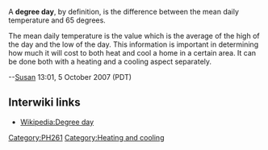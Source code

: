A '''degree day''', by definition, is the difference between the mean daily temperature and 65 degrees. 

The mean daily temperature is the value which is the average of the high of the day and the low of the day. This information is important in determining how much it will cost to both heat and cool a home in a certain area. It can be done both with a heating and a cooling aspect separately. 

--[[User:Susan|Susan]] 13:01, 5 October 2007 (PDT)

{{stub}}
== Interwiki links ==

* [[Wikipedia:Degree day]]

[[Category:PH261]]
[[Category:Heating and cooling]]